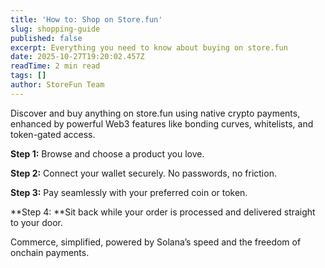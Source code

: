 ```yaml
---
title: 'How to: Shop on Store.fun'
slug: shopping-guide
published: false
excerpt: Everything you need to know about buying on store.fun
date: 2025-10-27T19:20:02.457Z
readTime: 2 min read
tags: []
author: StoreFun Team
---
```


Discover and buy anything on store.fun using native crypto payments, enhanced by powerful Web3 features like bonding curves, whitelists, and token-gated access.

**Step 1:** Browse and choose a product you love.

**Step 2:** Connect your wallet securely. No passwords, no friction.

**Step 3:** Pay seamlessly with your preferred coin or token.

**Step 4: **Sit back while your order is processed and delivered straight to your door.

Commerce, simplified, powered by Solana’s speed and the freedom of onchain payments.
